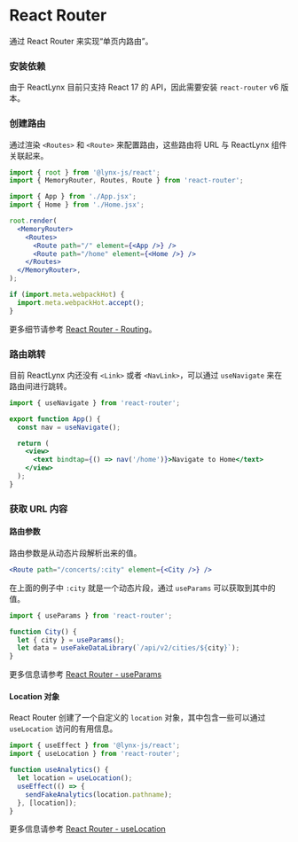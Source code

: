 
# React Router

通过 React Router 来实现“单页内路由”。

### 安装依赖

由于 ReactLynx 目前只支持 React 17 的 API，因此需要安装 `react-router` v6 版本。

<PackageManagerTabs command="install react-router@6" />

### 创建路由

通过渲染 `<Routes>` 和 `<Route>` 来配置路由，这些路由将 URL 与 ReactLynx 组件关联起来。

```jsx
import { root } from '@lynx-js/react';
import { MemoryRouter, Routes, Route } from 'react-router';

import { App } from './App.jsx';
import { Home } from './Home.jsx';

root.render(
  <MemoryRouter>
    <Routes>
      <Route path="/" element={<App />} />
      <Route path="/home" element={<Home />} />
    </Routes>
  </MemoryRouter>,
);

if (import.meta.webpackHot) {
  import.meta.webpackHot.accept();
}
```

更多细节请参考 [React Router - Routing](https://reactrouter.com/start/library/routing)。

### 路由跳转

目前 ReactLynx 内还没有 `<Link>` 或者 `<NavLink>`，可以通过 `useNavigate` 来在路由间进行跳转。

```jsx
import { useNavigate } from 'react-router';

export function App() {
  const nav = useNavigate();

  return (
    <view>
      <text bindtap={() => nav('/home')}>Navigate to Home</text>
    </view>
  );
}
```

### 获取 URL 内容

#### 路由参数

路由参数是从动态片段解析出来的值。

```jsx
<Route path="/concerts/:city" element={<City />} />
```

在上面的例子中 `:city` 就是一个动态片段，通过 `useParams` 可以获取到其中的值。

```jsx
import { useParams } from 'react-router';

function City() {
  let { city } = useParams();
  let data = useFakeDataLibrary(`/api/v2/cities/${city}`);
}
```

更多信息请参考 [React Router - useParams](https://reactrouter.com/6.28.1/hooks/use-params)

#### Location 对象

React Router 创建了一个自定义的 `location` 对象，其中包含一些可以通过 `useLocation` 访问的有用信息。

```js
import { useEffect } from '@lynx-js/react';
import { useLocation } from 'react-router';

function useAnalytics() {
  let location = useLocation();
  useEffect(() => {
    sendFakeAnalytics(location.pathname);
  }, [location]);
}
```

更多信息请参考 [React Router - useLocation](https://reactrouter.com/6.28.1/hooks/use-location)
